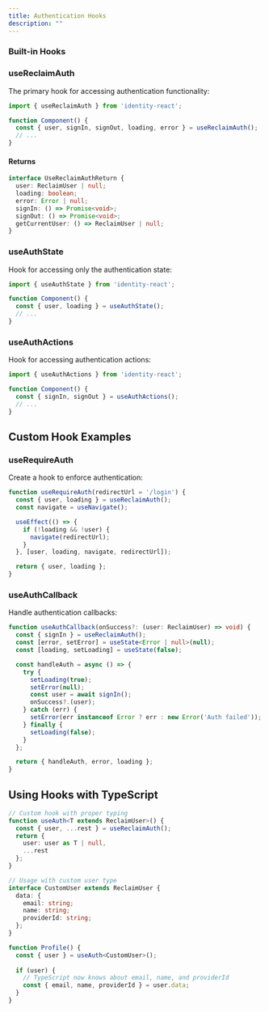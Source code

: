 ```yaml
---
title: Authentication Hooks
description: ""
---
```


### Built-in Hooks

### useReclaimAuth

The primary hook for accessing authentication functionality:

```typescript
import { useReclaimAuth } from 'identity-react';

function Component() {
  const { user, signIn, signOut, loading, error } = useReclaimAuth();
  // ...
}
```

#### Returns

```typescript
interface UseReclaimAuthReturn {
  user: ReclaimUser | null;
  loading: boolean;
  error: Error | null;
  signIn: () => Promise<void>;
  signOut: () => Promise<void>;
  getCurrentUser: () => ReclaimUser | null;
}
```

### useAuthState

Hook for accessing only the authentication state:

```typescript
import { useAuthState } from 'identity-react';

function Component() {
  const { user, loading } = useAuthState();
  // ...
}
```

### useAuthActions

Hook for accessing authentication actions:

```typescript
import { useAuthActions } from 'identity-react';

function Component() {
  const { signIn, signOut } = useAuthActions();
  // ...
}
```

## Custom Hook Examples

### useRequireAuth

Create a hook to enforce authentication:

```typescript
function useRequireAuth(redirectUrl = '/login') {
  const { user, loading } = useReclaimAuth();
  const navigate = useNavigate();

  useEffect(() => {
    if (!loading && !user) {
      navigate(redirectUrl);
    }
  }, [user, loading, navigate, redirectUrl]);

  return { user, loading };
}
```

### useAuthCallback

Handle authentication callbacks:

```typescript
function useAuthCallback(onSuccess?: (user: ReclaimUser) => void) {
  const { signIn } = useReclaimAuth();
  const [error, setError] = useState<Error | null>(null);
  const [loading, setLoading] = useState(false);

  const handleAuth = async () => {
    try {
      setLoading(true);
      setError(null);
      const user = await signIn();
      onSuccess?.(user);
    } catch (err) {
      setError(err instanceof Error ? err : new Error('Auth failed'));
    } finally {
      setLoading(false);
    }
  };

  return { handleAuth, error, loading };
}
```

## Using Hooks with TypeScript

```typescript
// Custom hook with proper typing
function useAuth<T extends ReclaimUser>() {
  const { user, ...rest } = useReclaimAuth();
  return {
    user: user as T | null,
    ...rest
  };
}

// Usage with custom user type
interface CustomUser extends ReclaimUser {
  data: {
    email: string;
    name: string;
    providerId: string;
  };
}

function Profile() {
  const { user } = useAuth<CustomUser>();
  
  if (user) {
    // TypeScript now knows about email, name, and providerId
    const { email, name, providerId } = user.data;
  }
}
```